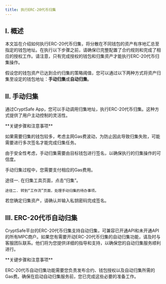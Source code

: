 ---
title: 执行ERC-20代币归集
---


## I. 概述
本文旨在介绍如何执行ERC-20代币归集，将分散在不同钱包的资产有序地汇总至指定的钱包地址。在执行以下步骤之前，请确保已完整配置了合约规则和完成了相应的授权工作。请注意，只有完成授权的钱包和归集资产才能执行ERC-20代币归集操作。

假设您的钱包资产已达到合约归集的策略阈值，您可以通过以下两种方式将资产归集至设定的钱包地址：**手动归集**或**自动归集**。


## II. 手动归集

通过CryptSafe App，您可以手动调用归集地址，执行ERC-20代币归集。这种方式提供了用户主动控制的灵活性。



<Warning>
**关键步骤和注意事项**

如果需要归集的钱包较多，考虑主网Gas费波动，为防止因此导致归集失败，可能需要进行多次签名才能完成归集任务。

由于安全性考虑，手动归集需要由目标钱包进行签名，以确保执行的归集操作的可信度。

手动归集过程中，您需要支付相应的Gas费用。

</Warning>

<Steps>
<Step title="打开手动归集界面">
    途径一. 在归集工具页面，点击“归集”。

    途径二. 转到“工作流”页面，处理手动归集的待办事项。
</Step>
<Step title="确认归集操作">
    若您确定归集资产，请确认并输入私钥密码完成签名。
</Step>
</Steps>



## III. ERC-20代币自动归集

CryptSafe平台的ERC-20代币归集支持自动归集，可兼容已开通API和未开通API的所有MPC商户。如果您有需要开动ERC-20代币归集的自动归集功能，请及时与客服团队联系。他们将为您提供详细的指导和支持，以确保您的自动归集服务顺利进行。


<Warning>
**关键步骤和注意事项**

ERC-20代币自动归集功能需要您负责发布合约、钱包授权以及自动归集所需的Gas费。确保在启动自动归集服务前，您已完成这些必要的准备工作。

</Warning>

